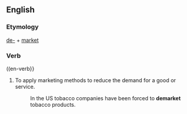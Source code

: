 ==English==
===Etymology===
[[de-]] + [[market]]
===Verb===
((en-verb}}
#To apply marketing methods to reduce the demand for a good or service.
#:In the US tobacco companies have been forced to '''demarket''' tobacco products.